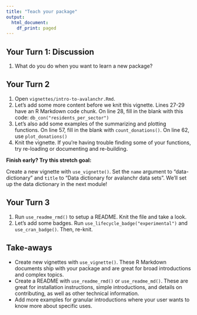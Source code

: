 ```yaml
---
title: "Teach your package"
output:
  html_document:
    df_print: paged
---
```


## Your Turn 1: Discussion

1. What do you do when you want to learn a new package?

## Your Turn 2

1. Open `vignettes/intro-to-avalanchr.Rmd`.
2. Let's add some more content before we knit this vignette. Lines 27-29 have an R Markdown code chunk. On line 28, fill in the blank with this code: `db_con("residents_per_sector")`
3. Let's also add some examples of the summarizing and plotting functions. On line 57, fill in the blank with `count_donations()`. On line 62, use `plot_donations()`
4. Knit the vignette. If you're having trouble finding some of your functions, try re-loading or documenting and re-building.

**Finish early? Try this stretch goal:**

Create a new vignette with `use_vignette()`. Set the `name` argument to "data-dictionary" and `title` to "Data dictionary for avalanchr data sets". We'll set up the data dictionary in the next module!

## Your Turn 3

1. Run `use_readme_rmd()` to setup a README. Knit the file and take a look.
2. Let's add some badges. Run `use_lifecycle_badge("experimental")` and `use_cran_badge()`. Then, re-knit.


## Take-aways

* Create new vignettes with `use_vignette()`. These R Markdown documents ship with your package and are great for broad introductions and complex topics.
* Create a README with `use_readme_rmd()` or `use_readme_md()`. These are great for installation instructions, simple introductions, and details on contributing, as well as other technical information.
* Add more examples for granular introductions where your user wants to know more about specific uses.
